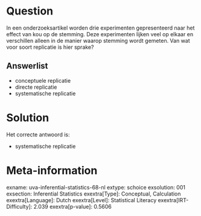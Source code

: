 Question
========

In een onderzoeksartikel worden drie experimenten gepresenteerd naar het
effect van kou op de stemming. Deze experimenten lijken veel op elkaar
en verschillen alleen in de manier waarop stemming wordt gemeten. Van
wat voor soort replicatie is hier sprake?


Answerlist
----------

* conceptuele replicatie
* directe replicatie
* systematische replicatie

Solution
========

Het correcte antwoord is: 

* systematische replicatie

Meta-information
================
exname: uva-inferential-statistics-68-nl
extype: schoice
exsolution: 001
exsection: Inferential Statistics
exextra[Type]: Conceptual, Calculation
exextra[Language]: Dutch
exextra[Level]: Statistical Literacy
exextra[IRT-Difficulty]: 2.039
exextra[p-value]: 0.5606
